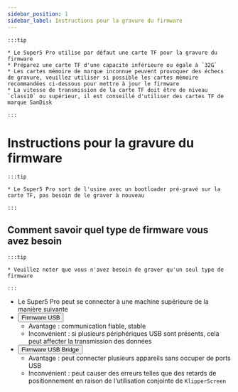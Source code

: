 ```yaml
---
sidebar_position: 1
sidebar_label: Instructions pour la gravure du firmware
---
```


    :::tip

    * Le Super5 Pro utilise par défaut une carte TF pour la gravure du firmware
    * Préparez une carte TF d'une capacité inférieure ou égale à `32G`
    * Les cartes mémoire de marque inconnue peuvent provoquer des échecs de gravure, veuillez utiliser si possible les cartes mémoire recommandées ci-dessous pour mettre à jour le firmware
    * La vitesse de transmission de la carte TF doit être de niveau `class10` ou supérieur, il est conseillé d'utiliser des cartes TF de marque SanDisk

    :::

# Instructions pour la gravure du firmware

    :::tip

    * Le Super5 Pro sort de l'usine avec un bootloader pré-gravé sur la carte TF, pas besoin de le graver à nouveau

    :::


## Comment savoir quel type de firmware vous avez besoin

    :::tip

    * Veuillez noter que vous n'avez besoin de graver qu'un seul type de firmware

    :::
    
* Le Super5 Pro peut se connecter à une machine supérieure de la manière suivante
* <Button variant="contained" disableElevation href="./usb">Firmware USB</Button>
    * Avantage : communication fiable, stable
    * Inconvénient : si plusieurs périphériques USB sont présents, cela peut affecter la transmission des données
* <Button variant="contained" disableElevation href="./can">Firmware USB Bridge</Button>
    * Avantage : peut connecter plusieurs appareils sans occuper de ports USB
    * Inconvénient : peut causer des erreurs telles que des retards de positionnement en raison de l'utilisation conjointe de `KlipperScreen`
